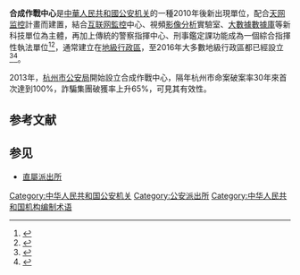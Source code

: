 
'''合成作戰中心'''是[[中華人民共和國|中華人民共和國]][[公安机关|公安机关]]的一種2010年後新出現單位，配合[[天网_(中国)|天网监控]]計畫而建置，結合[[网监|互联网監控]]中心、視頻[[图像分析|影像分析]]實驗室、[[大數據|大數據]][[數據庫|數據庫]]等新科技單位為主體，再加上傳統的警察指揮中心、刑事鑑定課功能成為一個綜合指揮性執法單位<ref>{{Cite web |url=https://www.youtube.com/watch?v=Znai9h1aoYk |title=央視1套-合成作戰立奇功 |access-date=2016-08-24 |archive-date=2020-09-30 |archive-url=https://web.archive.org/web/20200930202019/https://www.youtube.com/watch?v=Znai9h1aoYk }}</ref><ref>{{Cite web |url=http://www.lc-news.com/art/2015/11/3/art_999_236150.html |title=利川市設立合成作战中心 |access-date=2015-12-11 |archive-url=https://web.archive.org/web/20160304133628/http://www.lc-news.com/art/2015/11/3/art_999_236150.html |archive-date=2016-03-04 |dead-url=yes }}</ref>，通常建立在[[地級行政區|地級行政區]]，至2016年大多數地級行政區都已經設立<ref>{{Cite web |url=http://www.china.com.cn/txt/2015-12/11/content_37293609.htm |title=杭州合成作戰大有斬獲 |accessdate=2017-01-30 |archive-date=2015-12-11 |archive-url=https://web.archive.org/web/20151211144157/http://www.china.com.cn/txt/2015-12/11/content_37293609.htm |dead-url=no }}</ref><ref>{{Cite web |url=http://www.hbgat.gov.cn/jqbb/xwfb/137253.htm |title=湖北合成作戰新指標 |access-date=2015-12-11 |archive-url=https://web.archive.org/web/20160304100617/http://www.hbgat.gov.cn/jqbb/xwfb/137253.htm |archive-date=2016-03-04 |dead-url=yes }}</ref>。

2013年，[[杭州市公安局|杭州市公安局]]開始設立合成作戰中心，隔年杭州市命案破案率30年來首次達到100%，詐騙集團破獲率上升65%，可見其有效性。

== 参考文献 ==
{{Reflist|2}}

== 参见 ==
{{Portal box|中华人民共和国|警察与执法|信息技术}}
* [[直屬派出所|直屬派出所]]

[[Category:中华人民共和国公安机关|Category:中华人民共和国公安机关]]
[[Category:公安派出所|Category:公安派出所]]
[[Category:中华人民共和国机构编制术语|Category:中华人民共和国机构编制术语]]